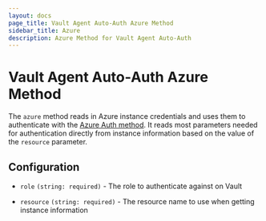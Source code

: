 ```yaml
---
layout: docs
page_title: Vault Agent Auto-Auth Azure Method
sidebar_title: Azure
description: Azure Method for Vault Agent Auto-Auth
---
```


# Vault Agent Auto-Auth Azure Method

The `azure` method reads in Azure instance credentials and uses them to
authenticate with the [Azure Auth
method](/docs/auth/azure). It reads most
parameters needed for authentication directly from instance information based
on the value of the `resource` parameter.

## Configuration

- `role` `(string: required)` - The role to authenticate against on Vault

- `resource` `(string: required)` - The resource name to use when getting instance information
